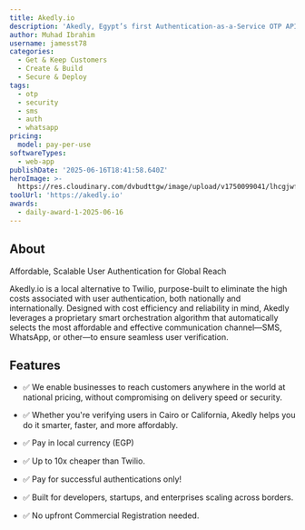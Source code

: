 ---
title: Akedly.io
description: 'Akedly, Egypt’s first Authentication-as-a-Service OTP API'
author: Muhad Ibrahim
username: jamesst78
categories:
  - Get & Keep Customers
  - Create & Build
  - Secure & Deploy
tags:
  - otp
  - security
  - sms
  - auth
  - whatsapp
pricing:
  model: pay-per-use
softwareTypes:
  - web-app
publishDate: '2025-06-16T18:41:58.640Z'
heroImage: >-
  https://res.cloudinary.com/dvbudttgw/image/upload/v1750099041/lhcgjwfnvnpzguanjrmp.png
toolUrl: 'https://akedly.io'
awards:
  - daily-award-1-2025-06-16
---
## About
Affordable, Scalable User Authentication for Global Reach

Akedly.io is a local alternative to Twilio, purpose-built to eliminate the high costs associated with user authentication, both nationally and internationally. Designed with cost efficiency and reliability in mind, Akedly leverages a proprietary smart orchestration algorithm that automatically selects the most affordable and effective communication channel—SMS, WhatsApp, or other—to ensure seamless user verification.



## Features
- ✅ We enable businesses to reach customers anywhere in the world at national pricing, without compromising on delivery speed or security.

- ✅ Whether you're verifying users in Cairo or California, Akedly helps you do it smarter, faster, and more affordably.
- ✅ Pay in local currency (EGP)
- ✅ Up to 10x cheaper than Twilio.
- ✅ Pay for successful authentications only!
- ✅ Built for developers, startups, and enterprises scaling across borders.
- ✅ No upfront Commercial Registration needed.
